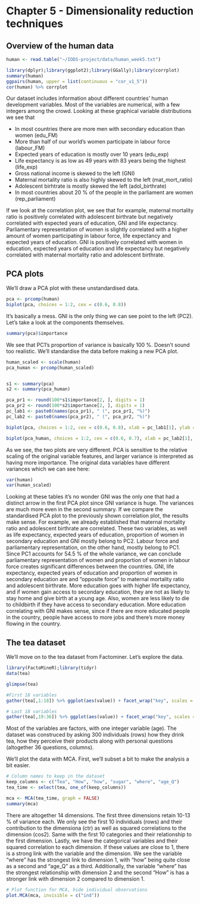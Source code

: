 # Chapter 5 - Dimensionality reduction techniques

## Overview of the human data

```r
human <- read.table("~/IODS-project/data/human_week5.txt")
```

```r
library(dplyr);library(ggplot2);library(GGally);library(corrplot)
summary(human)
ggpairs(human, upper = list(continuous = "cor_v1_5"))
cor(human) %>% corrplot
```

Our dataset includes information about different countries' human development variables. Most of the variables are numerical, with a few integers among the crowd. Looking at these graphical variable distributions we see that

- In most countries there are more men with secondary education than women (edu_FM)
- More than half of our world's women participate in labour force (labour_FM)
- Expected years of education is mostly over 10 years (edu_exp)
- Life expectancy is as low as 49 years with 83 years being the highest (life_exp)
- Gross national income is skewed to the left (GNI)
- Maternal mortality ratio is also highly skewed to the left (mat_mort_ratio)
- Adolescent birhtrate is mostly skewed the left (adol_birthrate)
- In most countries about 20 % of the people in the parliament are women (rep_parliament)

If we look at the correlation plot, we see that for example, maternal mortality ratio is positively correlated with adolescent birthrate but negatively correlated with expected years of education, GNI and life expectancy. Parliamentary representation of women is slightly correlated with a higher amount of women participating in labour force, life expectancy and expected years of education. GNI is positively correlated with women in education, expected years of education and life expectancy but negatively correlated with maternal mortality ratio and adolescent birthrate.

## PCA plots

We'll draw a PCA plot with these unstandardised data.

```r
pca <- prcomp(human)
biplot(pca, choices = 1:2, cex = c(0.6, 0.8))
```

It's basically a mess. GNI is the only thing we can see point to the left (PC2). Let's take a look at the components themselves.

```r
summary(pca)$importance
```
We see that PC1's proportion of variance is basically 100 %. Doesn't sound too realistic. We'll standardise the data before making a new PCA plot.

```r
human_scaled <- scale(human)
pca_human <- prcomp(human_scaled)


s1 <- summary(pca)
s2 <- summary(pca_human)

pca_pr1 <- round(100*s1$importance[2, ], digits = 1)
pca_pr2 <- round(100*s2$importance[2, ], digits = 1)
pc_lab1 <- paste0(names(pca_pr1), " (", pca_pr1, "%)")
pc_lab2 <- paste0(names(pca_pr2), " (", pca_pr2, "%)")
```


```r
biplot(pca, choices = 1:2, cex = c(0.6, 0.8), xlab = pc_lab1[1], ylab = pc_lab1[2])
```


```r
biplot(pca_human, choices = 1:2, cex = c(0.6, 0.7), xlab = pc_lab2[1], ylab = pc_lab2[2])
```

As we see, the two plots are very different. PCA is sensitive to the relative scaling of the original variable features, and larger variance is interpreted as having more importance. The original data variables have different variances which we can see here:

```r
var(human)
var(human_scaled)
```

Looking at these tables it's no wonder GNI was the only one that had a distinct arrow in the first PCA plot since GNI variance is huge. The variances are much more even in the second summary. If we compare the standardised PCA plot to the previously shown correlation plot, the results make sense. For example, we already established that maternal mortality ratio and adolescent birthrate are correlated. These two variables, as well as life expectancy, expected years of education, proportion of women in secondary education and GNI mostly belong to PC2. Labour force and parliamentary representation, on the other hand, mostly belong to PC1. Since PC1 accounts for 54.5 % of the whole variance, we can conclude parliamentary representation of women and proportion of women in labour force creates significant differences between the countries. GNI, life expectancy, expected years of education and proportion of women in secondary education are and "opposite force" to maternal mortality ratio and adolescent birthrate. More education goes with higher life expectancy, and if women gain access to secondary education, they are not as likely to stay home and give birth at a young age. Also, women are less likely to die to childbirth if they have access to secondary education. More education correlating with GNI makes sense, since if there are more educated people in the country, people have access to more jobs and there's more money flowing in the country.

## The tea dataset

We'll move on to the tea dataset from Factominer. Let's explore the data.
```r
library(FactoMineR);library(tidyr)
data(tea)

glimpse(tea)

#First 18 variables
gather(tea[,1:18]) %>% ggplot(aes(value)) + facet_wrap("key", scales = "free") + geom_bar() + theme(axis.text.x = element_text(angle = 45, hjust = 1, size = 5))

# Last 18 variables
gather(tea[,19:36]) %>% ggplot(aes(value)) + facet_wrap("key", scales = "free") + geom_bar() + theme(axis.text.x = element_text(angle = 45, hjust = 1, size = 5))
```

Most of the variables are factors, with one integer variable (age). The dataset was construced by asking 300 individuals (rows) how they drink tea, how they perceive their products along with personal questions (altogether 36 questions, columns).

We'll plot the data with MCA. First, we'll subset a bit to make the analysis a bit easier.

```r
# Column names to keep in the dataset
keep_columns <- c("Tea", "How", "how", "sugar", "where", "age_Q")
tea_time <- select(tea, one_of(keep_columns))

mca <- MCA(tea_time, graph = FALSE)
summary(mca)
```

There are altogether 14 dimensions. The first three dimensions retain 10-13 % of variance each. We only see the first 10 individuals (rows) and their contribution to the dimensiona (ctr) as well as squared correlations to the dimension (cos2). Same with the first 10 categories and their relationship to the first dimension. Lastly, we have the categorical variables and their squared correlation to each dimension. If these values are close to 1, there is a strong link with the variable and the dimension. We see the variable "where" has the strongest link to dimension 1, with "how" being quite close as a second and "age_Q" as a third. Additionally, the variable "where" has the strongest relationship with dimension 2 and the second "How" is has a stronger link with dimension 2 compared to dimension 1.

```r

# Plot function for MCA, hide individual observations
plot.MCA(mca, invisible = c("ind"))
```



